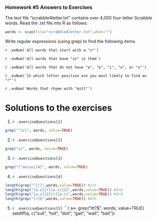 
### Homework #5 Answers to Exercises

The text file "scrabble4letter.txt" contains over 4,000 four-letter Scrabble words. Read the .txt file into R as follows:

```{r comment="", results='hold'}
words <- scan(file="scrabble4letter.txt",what="")
```

Write regular expressions (using grep) to find the following items.

`r .exNum('All words that start with a "z"')`

`r .exNum('All words that have "zz" in them')` 

`r .exNum('All words that do not have "a", "e", "i", "o", or "u"')` 

`r .exNum('In which letter position are you most likely to find an "r"')` 

`r .exNum('Words that rhyme with "mitt"')` 


# Solutions to the exercises 
1. `r .exerciseQuestions[1]`
```{r comment=""}
grep("^[z]", words, value=TRUE)
```
2. `r .exerciseQuestions[2]`
```{r comment=""}
grep("zz", words, value=TRUE)
```
3. `r .exerciseQuestions[3]`
```{r comment=""}
grep("[^aeiou]{4}", words, value=TRUE)
```
4. `r .exerciseQuestions[4]`
```{r comment=""}
length(grep("^[r]",words,value=TRUE)) #1st
length(grep("[a-z][r][a-z]{2}",words,value=TRUE)) #2nd
length(grep("[a-z]{2}[r][a-z]",words,value=TRUE)) #3rd
length(grep("[r]$",words,value=TRUE)) #4th
```
5. `r .exerciseQuestions[5]`
```{r comment="", results='hold'}
a<- grep("itt?$", words, value=TRUE)
setdiff(a, c("suit", "toit", "doit", "gait", "wait", "bait"))